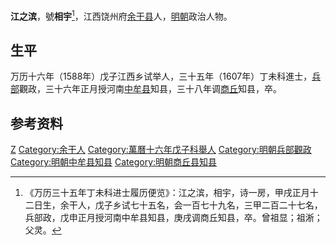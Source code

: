'''江之滨'''，號'''相宇'''<ref>《万历三十五年丁未科进士履历便览》：江之滨，相宇，诗一房，甲戌正月十二日生，余干人，戊子乡试七十五名，会一百七十九名，三甲二百二十七名，兵部政，戊申正月授河南中牟县知县，庚戌调商丘知县，卒。曾祖显；祖淅；父灵。</ref>，江西饶州府[[余干县|余干县]]人，[[明朝|明朝]]政治人物。

== 生平 ==
万历十六年（1588年）戊子江西乡试举人，三十五年（1607年）丁未科進士，[[兵部|兵部]]觀政，三十六年正月授河南[[中牟县|中牟县]]知县，三十八年调[[商丘|商丘]]知县，卒。

==参考资料==
{{reflist}}

{{萬曆三十五年丁未科殿試金榜}}

{{Authority control}}

{{DEFAULTSORT:}}
[[Category:江姓|Z]]
[[Category:余干人|Category:余干人]]
[[Category:萬曆十六年戊子科舉人|Category:萬曆十六年戊子科舉人]]
[[Category:明朝兵部觀政|Category:明朝兵部觀政]]
[[Category:明朝中牟县知县|Category:明朝中牟县知县]]
[[Category:明朝商丘县知县|Category:明朝商丘县知县]]


{{明朝人物小作品}}